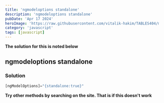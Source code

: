---
title: 'ngmodeloptions standalone'
description: 'ngmodeloptions standalone'
pubDate: 'Apr 17 2024'
heroImage: 'https://raw.githubusercontent.com/vitalik-hakim/TABLES404/main/error_b/JavaScript.png'
category: 'javascript'
tags: [javascript]
---

**The solution for this is noted below**

## ngmodeloptions standalone

### Solution

```javascript
[ngModelOptions]="{standalone:true}"
```
**Try other methods by searching on the site. That is if this doesn't work**
